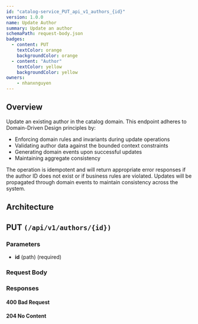 ```yaml
---
id: "catalog-service_PUT_api_v1_authors_{id}"
version: 1.0.0
name: Update Author
summary: Update an author
schemaPath: request-body.json
badges:
  - content: PUT
    textColor: orange
    backgroundColor: orange
  - content: "Author"
    textColor: yellow
    backgroundColor: yellow
owners:
    - nhanxnguyen
---
```


## Overview

Update an existing author in the catalog domain. This endpoint adheres to Domain-Driven Design principles by:

- Enforcing domain rules and invariants during update operations
- Validating author data against the bounded context constraints
- Generating domain events upon successful updates
- Maintaining aggregate consistency

The operation is idempotent and will return appropriate error responses if the author ID does not exist or if business rules are violated. Updates will be propagated through domain events to maintain consistency across the system.

## Architecture

<NodeGraph />

## PUT `(/api/v1/authors/{id})`

### Parameters

- **id** (path) (required)

### Request Body

<SchemaViewer file="request-body.json" maxHeight="500" id="request-body" />

### Responses

#### <span className="text-orange-500">400 Bad Request</span>

<SchemaViewer file="response-400.json" maxHeight="500" id="response-400" />

#### <span className="text-green-500">204 No Content</span>
